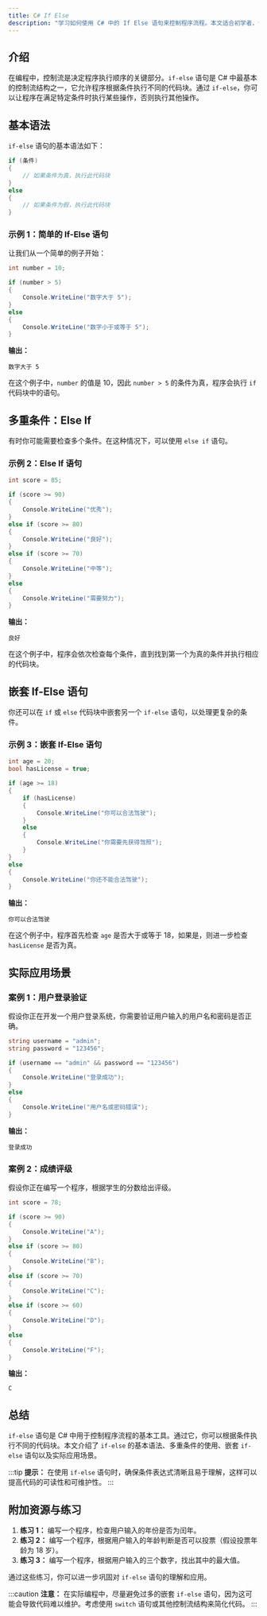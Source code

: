 ```yaml
---
title: C# If Else
description: "学习如何使用 C# 中的 If Else 语句来控制程序流程。本文适合初学者，包含代码示例、实际案例和总结。"
---
```


## 介绍

在编程中，控制流是决定程序执行顺序的关键部分。`if-else` 语句是 C# 中最基本的控制流结构之一，它允许程序根据条件执行不同的代码块。通过 `if-else`，你可以让程序在满足特定条件时执行某些操作，否则执行其他操作。

## 基本语法

`if-else` 语句的基本语法如下：

```csharp
if (条件)
{
    // 如果条件为真，执行此代码块
}
else
{
    // 如果条件为假，执行此代码块
}
```

### 示例 1：简单的 If-Else 语句

让我们从一个简单的例子开始：

```csharp
int number = 10;

if (number > 5)
{
    Console.WriteLine("数字大于 5");
}
else
{
    Console.WriteLine("数字小于或等于 5");
}
```

**输出：**
```
数字大于 5
```

在这个例子中，`number` 的值是 10，因此 `number > 5` 的条件为真，程序会执行 `if` 代码块中的语句。

## 多重条件：Else If

有时你可能需要检查多个条件。在这种情况下，可以使用 `else if` 语句。

### 示例 2：Else If 语句

```csharp
int score = 85;

if (score >= 90)
{
    Console.WriteLine("优秀");
}
else if (score >= 80)
{
    Console.WriteLine("良好");
}
else if (score >= 70)
{
    Console.WriteLine("中等");
}
else
{
    Console.WriteLine("需要努力");
}
```

**输出：**
```
良好
```

在这个例子中，程序会依次检查每个条件，直到找到第一个为真的条件并执行相应的代码块。

## 嵌套 If-Else 语句

你还可以在 `if` 或 `else` 代码块中嵌套另一个 `if-else` 语句，以处理更复杂的条件。

### 示例 3：嵌套 If-Else 语句

```csharp
int age = 20;
bool hasLicense = true;

if (age >= 18)
{
    if (hasLicense)
    {
        Console.WriteLine("你可以合法驾驶");
    }
    else
    {
        Console.WriteLine("你需要先获得驾照");
    }
}
else
{
    Console.WriteLine("你还不能合法驾驶");
}
```

**输出：**
```
你可以合法驾驶
```

在这个例子中，程序首先检查 `age` 是否大于或等于 18，如果是，则进一步检查 `hasLicense` 是否为真。

## 实际应用场景

### 案例 1：用户登录验证

假设你正在开发一个用户登录系统，你需要验证用户输入的用户名和密码是否正确。

```csharp
string username = "admin";
string password = "123456";

if (username == "admin" && password == "123456")
{
    Console.WriteLine("登录成功");
}
else
{
    Console.WriteLine("用户名或密码错误");
}
```

**输出：**
```
登录成功
```

### 案例 2：成绩评级

假设你正在编写一个程序，根据学生的分数给出评级。

```csharp
int score = 78;

if (score >= 90)
{
    Console.WriteLine("A");
}
else if (score >= 80)
{
    Console.WriteLine("B");
}
else if (score >= 70)
{
    Console.WriteLine("C");
}
else if (score >= 60)
{
    Console.WriteLine("D");
}
else
{
    Console.WriteLine("F");
}
```

**输出：**
```
C
```

## 总结

`if-else` 语句是 C# 中用于控制程序流程的基本工具。通过它，你可以根据条件执行不同的代码块。本文介绍了 `if-else` 的基本语法、多重条件的使用、嵌套 `if-else` 语句以及实际应用场景。

:::tip
**提示：** 在使用 `if-else` 语句时，确保条件表达式清晰且易于理解，这样可以提高代码的可读性和可维护性。
:::

## 附加资源与练习

1. **练习 1：** 编写一个程序，检查用户输入的年份是否为闰年。
2. **练习 2：** 编写一个程序，根据用户输入的年龄判断是否可以投票（假设投票年龄为 18 岁）。
3. **练习 3：** 编写一个程序，根据用户输入的三个数字，找出其中的最大值。

通过这些练习，你可以进一步巩固对 `if-else` 语句的理解和应用。

:::caution
**注意：** 在实际编程中，尽量避免过多的嵌套 `if-else` 语句，因为这可能会导致代码难以维护。考虑使用 `switch` 语句或其他控制流结构来简化代码。
:::